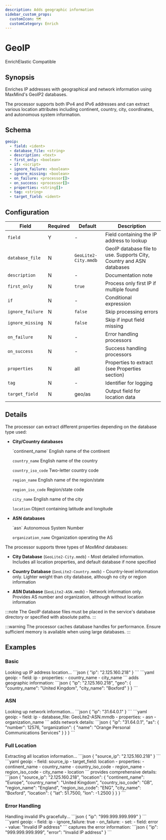 ```yaml
---
description: Adds geographic information
sidebar_custom_props: 
  customIcon: 🗺️
  customCategory: Enrich
---
```


# GeoIP

<span className="theme-doc-version-badge badge badge--primary">Enrich</span><span className="theme-doc-version-badge badge badge--secondary">Elastic Compatible</span>

## Synopsis

Enriches IP addresses with geographical and network information using MaxMind's GeoIP2 databases.

The processor supports both IPv4 and IPv6 addresses and can extract various location attributes including continent, country, city, coordinates, and autonomous system information.

## Schema

```yaml {2}
geoip:
  - field: <ident>
  - database_file: <string>
  - description: <text>
  - first_only: <boolean>
  - if: <script>
  - ignore_failure: <boolean>
  - ignore_missing: <boolean>
  - on_failure: <processor[]>
  - on_success: <processor[]>
  - properties: <string[]>
  - tag: <string>
  - target_field: <ident>
```

## Configuration

|Field|Required|Default|Description|
|---|---|---|---|
|`field`|Y|-|Field containing the IP address to lookup|
|`database_file`|N|`GeoLite2-City.mmdb`|GeoIP database file to use. Supports City, Country and ASN databases|
|`description`|N|-|Documentation note|
|`first_only`|N|`true`|Process only first IP if multiple found|
|`if`|N|-|Conditional expression|
|`ignore_failure`|N|`false`|Skip processing errors|
|`ignore_missing`|N|`false`|Skip if input field missing|
|`on_failure`|N|-|Error handling processors|
|`on_success`|N|-|Success handling processors|
|`properties`|N|all|Properties to extract (see Properties section)|
|`tag`|N|-|Identifier for logging|
|`target_field`|N|geo/as|Output field for location data|

## Details

The processor can extract different properties depending on the database type used:

* **City/Country databases**

  <TermTable>
    <TermCol>`continent_name`</TermCol>
    <DefCol>English name of the continent</DefCol>
    
    <TermCol>`country_name`</TermCol>
    <DefCol>English name of the country</DefCol>

    <TermCol>`country_iso_code`</TermCol>
    <DefCol>Two-letter country code</DefCol>

    <TermCol>`region_name`</TermCol>
    <DefCol>English name of the region/state</DefCol>

    <TermCol>`region_iso_code`</TermCol>
    <DefCol>Region/state code</DefCol>

    <TermCol>`city_name`</TermCol>
    <DefCol>English name of the city</DefCol>

    <TermCol>`location`</TermCol>
    <DefCol>Object containing latitude and longitude</DefCol>
  </TermTable>

* **ASN databases**

  <TermTable>
    <TermCol>`asn`</TermCol>
    <DefCol>Autonomous System Number</DefCol>
    
    <TermCol>`organization_name`</TermCol>
    <DefCol>Organization operating the AS</DefCol>
  </TermTable>

The processor supports three types of _MaxMind_ databases:

* **City Database** (`GeoLite2-City.mmdb`) - Most detailed information. Includes all location properties, and default database if none specified

* **Country Database** (`GeoLite2-Country.mmdb`) - Country-level information only. Lighter weight than city database, although no city or region information

* **ASN Database** (`GeoLite2-ASN.mmdb`) - Network information only. Provides AS number and organization, although without location information

:::note
The GeoIP database files must be placed in the service's database directory or specified with absolute paths.
:::

:::warning
The processor caches database handles for performance. Ensure sufficient memory is available when using large databases.
:::

## Examples

### Basic

<ExampleGrid>
  <CommentCol>
    Looking up IP address location...
  </CommentCol>
  <CodeCol>
    ```json
    {
      "ip": "2.125.160.218"
    }
    ```
    ```yaml
    geoip:
      - field: ip
      - properties: 
          - country_name
          - city_name
    ```
  </CodeCol>
  <CommentCol>
    adds geographic information:
  </CommentCol>
  <CodeCol>
    ```json
    {
      "ip": "2.125.160.218",
      "geo": {
        "country_name": "United Kingdom",
        "city_name": "Boxford"
      }
    }
    ```
  </CodeCol>
</ExampleGrid>

### ASN

<ExampleGrid>
  <CommentCol>
    Looking up network information...
  </CommentCol>
  <CodeCol>
    ```json
    {
      "ip": "31.64.0.1"
    }
    ```
    ```yaml
    geoip:
      - field: ip
      - database_file: GeoLite2-ASN.mmdb
      - properties:
          - asn
          - organization_name
    ```
  </CodeCol>
  <CommentCol>
    adds network details:
  </CommentCol>
  <CodeCol>
    ```json
    {
      "ip": "31.64.0.1",
      "as": {
        "number": 12576,
        "organization": {
          "name": "Orange Personal Communications Services"
        }
      }
    }
    ```
  </CodeCol>
</ExampleGrid>

### Full Location

<ExampleGrid>
  <CommentCol>
    Extracting all location information...
  </CommentCol>
  <CodeCol>
    ```json
    {
      "source_ip": "2.125.160.218"
    }
    ```
    ```yaml
    geoip:
      - field: source_ip
      - target_field: location
      - properties:
          - continent_name
          - country_name
          - country_iso_code
          - region_name
          - region_iso_code
          - city_name
          - location
    ```
  </CodeCol>
  <CommentCol>
    provides comprehensive details:
  </CommentCol>
  <CodeCol>
    ```json
    {
      "source_ip": "2.125.160.218",
      "location": {
        "continent_name": "Europe",
        "country_name": "United Kingdom",
        "country_iso_code": "GB",
        "region_name": "England",
        "region_iso_code": "ENG",
        "city_name": "Boxford",
        "location": {
          "lat": 51.7500,
          "lon": -1.2500
        }
      }
    }
    ```
  </CodeCol>
</ExampleGrid>

### Error Handling

<ExampleGrid>
  <CommentCol>
    Handling invalid IPs gracefully...
  </CommentCol>
  <CodeCol>
    ```json
    {
      "ip": "999.999.999.999"
    }
    ```
    ```yaml
    geoip:
      - field: ip
      - ignore_failure: true
      - on_failure:
          - set:
              - field: error
              - value: "Invalid IP address"
    ```
  </CodeCol>
  <CommentCol>
    captures the error information:
  </CommentCol>
  <CodeCol>
    ```json
    {
      "ip": "999.999.999.999",
      "error": "Invalid IP address"
    }
    ```
  </CodeCol>
</ExampleGrid>

